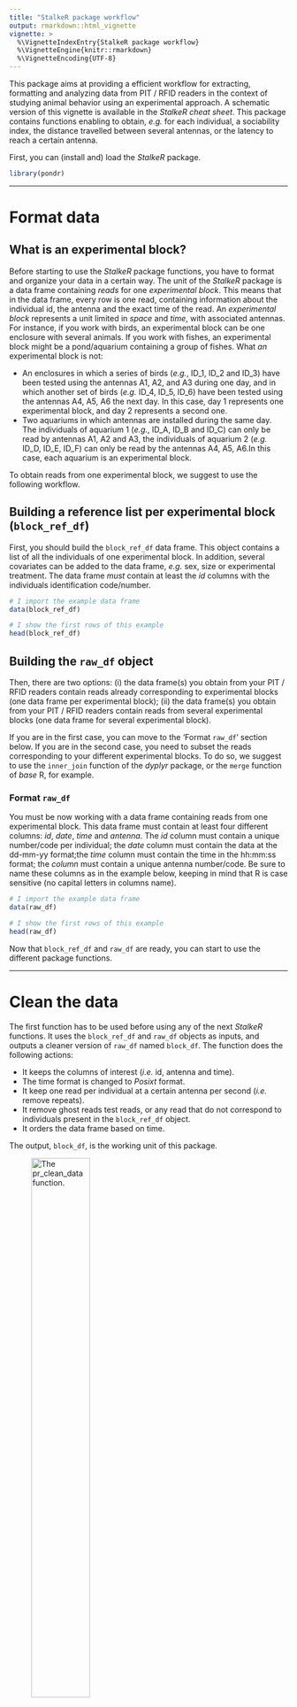 ```yaml
---
title: "StalkeR package workflow"
output: rmarkdown::html_vignette
vignette: >
  %\VignetteIndexEntry{StalkeR package workflow}
  %\VignetteEngine{knitr::rmarkdown}
  %\VignetteEncoding{UTF-8}
---
```


This package aims at providing a efficient workflow for extracting, formatting and analyzing data from PIT / RFID readers in the context of studying animal behavior using an experimental approach. A schematic version of this vignette is available in the *StalkeR cheat sheet*. This package contains functions enabling to obtain, *e.g.* for each individual, a sociability index, the distance travelled between several antennas, or the latency to reach a certain antenna.

First, you can (install and) load the *StalkeR* package.

```r

library(pondr)

```

------------------------------------------------------------------------

# Format data

## What is an experimental block?

Before starting to use the *StalkeR* package functions, you have to format and organize your data in a certain way. The unit of the *StalkeR* package is a data frame containing *reads* for one *experimental block*. This means that in the data frame, every row is one read, containing information about the individual id, the antenna and the exact time of the read. An *experimental block* represents a unit limited in *space* and *time*, with associated antennas. For instance, if you work with birds, an experimental block can be one enclosure with several animals. If you work with fishes, an experimental block might be a pond/aquarium containing a group of fishes. What *an* experimental block is not:

-   An enclosures in which a series of birds (*e.g.*, ID_1, ID_2 and ID_3) have been tested using the antennas A1, A2, and A3 during one day, and in which another set of birds (*e.g.* ID_4, ID_5, ID_6) have been tested using the antennas A4, A5, A6 the next day. In this case, day 1 represents one experimental block, and day 2 represents a second one.
-   Two aquariums in which antennas are installed during the same day. The individuals of aquarium 1 (*e.g.*, ID_A, ID_B and ID_C) can only be read by antennas A1, A2 and A3, the individuals of aquarium 2 (*e.g.* ID_D, ID_E, ID_F) can only be read by the antennas A4, A5, A6.In this case, each aquarium is an experimental block.

To obtain reads from one experimental block, we suggest to use the following workflow.

## Building a reference list per experimental block (`block_ref_df`)

First, you should build the `block_ref_df` data frame. This object contains a list of all the individuals of one experimental block. In addition, several covariates can be added to the data frame, *e.g.* sex, size or experimental treatment. The data frame *must* contain at least the *id* columns with the individuals identification code/number.

```r

# I import the example data frame
data(block_ref_df)

# I show the first rows of this example
head(block_ref_df)
```

## Building the `raw_df` object

Then, there are two options: (i) the data frame(s) you obtain from your PIT / RFID readers contain reads already corresponding to experimental blocks (one data frame per experimental block); (ii) the data frame(s) you obtain from your PIT / RFID readers contain reads from several experimental blocks (one data frame for several experimental block).

If you are in the first case, you can move to the 'Format `raw_df`' section below. If you are in the second case, you need to subset the reads corresponding to your different experimental blocks. To do so, we suggest to use the `inner_join` function of the *dyplyr* package, or the `merge` function of *base* R, for example.

### Format `raw_df`

You must be now working with a data frame containing reads from one experimental block. This data frame must contain at least four different columns: *id*, *date*, *time* and *antenna*. The *id* column must contain a unique number/code per individual; the *date* column must contain the data at the dd-mm-yy format;the *time* column must contain the time in the hh:mm:ss format; the *column* must contain a unique antenna number/code. Be sure to name these columns as in the example below, keeping in mind that R is case sensitive (no capital letters in columns name).

```r
# I import the example data frame
data(raw_df)

# I show the first rows of this example
head(raw_df)
```

Now that `block_ref_df` and `raw_df` are ready, you can start to use the different package functions.

------------------------------------------------------------------------

# Clean the data

The first function has to be used before using any of the next *StalkeR* functions. It uses the `block_ref_df` and `raw_df` objects as inputs, and outputs a cleaner version of `raw_df` named `block_df`. The function does the following actions:

-   It keeps the columns of interest (*i.e.* id, antenna and time).
-   The time format is changed to *Posixt* format.
-   It keep one read per individual at a certain antenna per second (*i.e.* remove repeats).
-   It remove ghost reads test reads, or any read that do not correspond to individuals present in the `block_ref_df` object.
-   It orders the data frame based on time.

The output, `block_df`, is the working unit of this package.



![The `pr_clean_data` function.](pr_clean_data.png){width="50%"}
